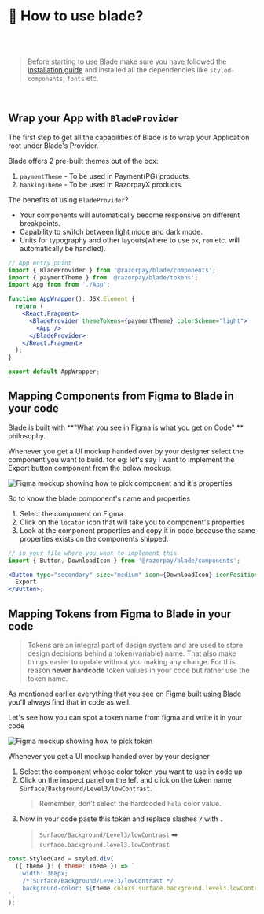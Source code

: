 
<Meta title="Guides/How to use?" />

# 👀 How to use blade?

<br />
<br />

> Before starting to use Blade make sure you have followed the [installation guide](/story/guides-installation--page&globals=measureEnabled:false#%EF%B8%8F-installation) and installed all the dependencies like `styled-components`, `fonts` etc.

<br />

## Wrap your App with `BladeProvider`

The first step to get all the capabilities of Blade is to wrap your Application root under Blade's Provider.

Blade offers 2 pre-built themes out of the box:

1. `paymentTheme` - To be used in Payment(PG) products.
2. `bankingTheme` - To be used in RazorpayX products.

The benefits of using `BladeProvider`?

- Your components will automatically become responsive on different breakpoints.
- Capability to switch between light mode and dark mode.
- Units for typography and other layouts(where to use `px`, `rem` etc. will automatically be handled).

```jsx
// App entry point
import { BladeProvider } from '@razorpay/blade/components';
import { paymentTheme } from '@razorpay/blade/tokens';
import App from from './App';

function AppWrapper(): JSX.Element {
  return (
    <React.Fragment>
      <BladeProvider themeTokens={paymentTheme} colorScheme="light">
        <App />
      </BladeProvider>
    </React.Fragment>
  );
}

export default AppWrapper;
```

## Mapping Components from Figma to Blade in your code

Blade is built with **"What you see in Figma is what you get on Code" ** philosophy.

Whenever you get a UI mockup handed over by your designer select the component you want to build. for eg: let's say I want to implement the Export button component from the below mockup.

<img src={figmaComponent} alt="Figma mockup showing how to pick component and it's properties" />

So to know the blade component's name and properties

1. Select the component on Figma
2. Click on the `locator` icon that will take you to component's properties
3. Look at the component properties and copy it in code because the same properties exists on the components shipped.

```jsx
// in your file where you want to implement this
import { Button, DownloadIcon } from '@razorpay/blade/components';

<Button type="secondary" size="medium" icon={DownloadIcon} iconPosition="left">
  Export
</Button>;
```

## Mapping Tokens from Figma to Blade in your code

> Tokens are an integral part of design system and are used to store design decisions behind a token(variable) name. That also make things easier to update without you making any change. For this reason **never hardcode** token values in your code but rather use the token name.

As mentioned earlier everything that you see on Figma built using Blade you'll always find that in code as well.

Let's see how you can spot a token name from figma and write it in your code

<img src={figmaToken} alt="Figma mockup showing how to pick token" />

Whenever you get a UI mockup handed over by your designer

1. Select the component whose color token you want to use in code up
2. Click on the inspect panel on the left and click on the token name `Surface/Background/Level3/lowContrast`.
   > Remember, don't select the hardcoded `hsla` color value.
3. Now in your code paste this token and replace slashes **`/`** with **`.`**
   > `Surface/Background/Level3/lowContrast` ➡️ `surface.background.level3.lowContrast`

```jsx
const StyledCard = styled.div(
  ({ theme }: { theme: Theme }) => `
    width: 368px;
    /* Surface/Background/Level3/lowContrast */
    background-color: ${theme.colors.surface.background.level3.lowContrast};
`,
);
```
